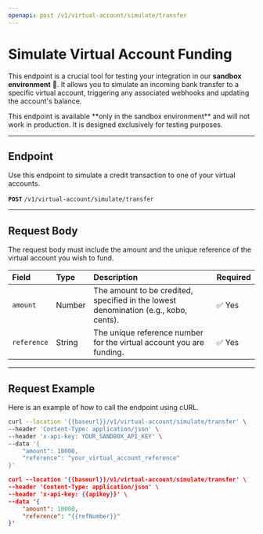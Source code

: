 ```yaml
---
openapi: post /v1/virtual-account/simulate/transfer
---
```



# Simulate Virtual Account Funding

This endpoint is a crucial tool for testing your integration in our **sandbox environment** 🧪. It allows you to simulate an incoming bank transfer to a specific virtual account, triggering any associated webhooks and updating the account's balance.

<Callout type="warning" emoji="⚠️">
  This endpoint is available **only in the sandbox environment** and will not work in production. It is designed exclusively for testing purposes.
</Callout>

---

## Endpoint

Use this endpoint to simulate a credit transaction to one of your virtual accounts.

**`POST`** `/v1/virtual-account/simulate/transfer`

---

## Request Body

The request body must include the amount and the unique reference of the virtual account you wish to fund.

| Field       | Type   | Description                                                                 | Required |
| :---------- | :----- | :-------------------------------------------------------------------------- | :------- |
| `amount`    | Number | The amount to be credited, specified in the lowest denomination (e.g., kobo, cents). | ✅ Yes   |
| `reference` | String | The unique reference number for the virtual account you are funding.         | ✅ Yes   |

---

## Request Example

Here is an example of how to call the endpoint using cURL.

```bash copy
curl --location '{{baseurl}}/v1/virtual-account/simulate/transfer' \
--header 'Content-Type: application/json' \
--header 'x-api-key: YOUR_SANDBOX_API_KEY' \
--data '{
    "amount": 10000,
    "reference": "your_virtual_account_reference"
}'
```


```json
curl --location '{{baseurl}}/v1/virtual-account/simulate/transfer' \
--header 'Content-Type: application/json' \
--header 'x-api-key: {{apikey}}' \
--data '{
    "amount": 10000,
    "reference": "{{refNumber}}"
}'
```